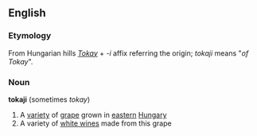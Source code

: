 {{wikipedia}}
==English==
=== Etymology ===
From Hungarian hills ''[[Tokay]]'' + ''-i'' affix referring the origin; ''tokaji'' means "''of Tokay''".
===Noun===
'''tokaji''' (sometimes ''tokay'')
#A [[variety]] of [[grape]] grown in [[eastern]] [[Hungary]]
#A variety of [[white wine]]s made from this grape